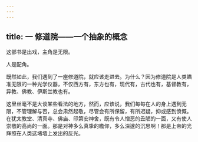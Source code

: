 ```yaml
---
---
---
```

title: 一 修道院——一个抽象的概念
---




这部书是出戏，主角是无限。

人是配角。

既然如此，我们遇到了一座修道院，就应该走进去。为什么？因为修道院是人类瞄准无限的一种光学仪器，不仅西方有，东方也有，现代有，古代也有，基督教有，异教、佛教、伊斯兰教也有。

这里丝毫不是大谈某些看法的地方，然而，应该说，我们每每在人的身上遇到无限，不管理解与否，总会肃然起敬，尽管会有所保留，有所迟疑，抑或感到愤慨。在犹太教堂、清真寺、佛庙、印第安神舍，既有令人憎恶的丑陋的一面，又有使人崇敬的高尚的一面。那是对神多么真挚的瞻仰，多么深邃的沉思啊！那是上帝的光辉照在人类这堵墙上发出的反光。